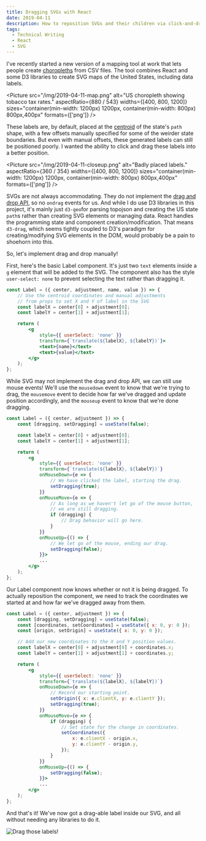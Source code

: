 ```yaml
---
title: Dragging SVGs with React
date: 2019-04-11
description: How to reposition SVGs and their children via click-and-drag in React.
tags:
  - Technical Writing
  - React
  - SVG
---
```



I've recently started a new version of a mapping tool at work that lets people create [choropleths](https://en.wikipedia.org/wiki/Choropleth_map) from CSV files. The tool combines React and some D3 libraries to create SVG maps of the United States, including data labels.

<Picture
	src="/img/2019-04-11-map.png"
	alt="US choropleth showing tobacco tax rates."
	aspectRatio={880 / 543}
	widths={[400, 800, 1200]}
	sizes="container(min-width: 1200px) 1200px, container(min-width: 800px) 800px,400px"
	formats={['png']}
/>

These labels are, by default, placed at the [centroid](https://en.wikipedia.org/wiki/Centroid) of the state's `path` shape, with a few offsets manually specified for some of the weirder state boundaries. But even with manual offsets, these generated labels can still be positioned poorly. I wanted the ability to click and drag these labels into a better position.

<Picture
	src="/img/2019-04-11-closeup.png"
	alt="Badly placed labels."
	aspectRatio={360 / 354}
	widths={[400, 800, 1200]}
	sizes="container(min-width: 1200px) 1200px, container(min-width: 800px) 800px,400px"
	formats={['png']}
/>

SVGs are not always accommodating. They do not implement the [drag and drop API](https://developer.mozilla.org/en-US/docs/Web/API/HTML_Drag_and_Drop_API), so no `ondrag` events for us. And while I do use D3 libraries in this project, it's mainly just `d3-geo`for parsing topojson and creating the US state `path`s rather than creating SVG elements or managing data. React handles the programming state and component creation/modification. That means `d3-drag`, which seems tightly coupled to D3's paradigm for creating/modifying SVG elements in the DOM, would probably be a pain to shoehorn into this.

So, let's implement drag and drop manually!

First, here's the basic Label component. It's just two `text` elements inside a `g` element that will be added to the SVG. The component also has the style `user-select: none` to prevent selecting the text rather than dragging it.

```jsx
const Label = ({ center, adjustment, name, value }) => {
	// Use the centroid coordinates and manual adjustments
	// from props to set X and Y of label in the SVG
	const labelX = center[0] + adjustment[0];
	const labelY = center[1] + adjustment[1];

	return (
		<g
			style={{ userSelect: 'none' }}
			transform={`translate(${labelX}, ${labelY})`}>
			<text>{name}</text>
			<text>{value}</text>
		</g>
	);
};
```

While SVG may not implement the drag and drop API, we can still use mouse events! We'll use the `mousedown` event to know that we're trying to drag, the `mousemove` event to decide how far we've dragged and update position accordingly, and the `mouseup` event to know that we're done dragging.

```jsx
const Label = ({ center, adjustment }) => {
	const [dragging, setDragging] = useState(false);

	const labelX = center[0] + adjustment[0];
	const labelY = center[1] + adjustment[1];

	return (
		<g
			style={{ userSelect: 'none' }}
			transform={`translate(${labelX}, ${labelY})`}
			onMouseDown={e => {
				// We have clicked the label, starting the drag.
				setDragging(true);
			}}
			onMouseMove={e => {
				// As long as we haven't let go of the mouse button,
				// we are still dragging.
				if (dragging) {
					// Drag behavior will go here.
				}
			}}
			onMouseUp={() => {
				// We let go of the mouse, ending our drag.
				setDragging(false);
			}}>
			...
		</g>
	);
};
```

Our Label component now knows whether or not it is being dragged. To actually reposition the component, we need to track the coordinates we started at and how far we've dragged away from them.

```jsx
const Label = ({ center, adjustment }) => {
	const [dragging, setDragging] = useState(false);
	const [coordinates, setCoordinates] = useState({ x: 0, y: 0 });
	const [origin, setOrigin] = useState({ x: 0, y: 0 });

	// Add our new coordinates to the X and Y position values.
	const labelX = center[0] + adjustment[0] + coordinates.x;
	const labelY = center[1] + adjustment[1] + coordinates.y;

	return (
		<g
			style={{ userSelect: 'none' }}
			transform={`translate(${labelX}, ${labelY})`}
			onMouseDown={e => {
				// Record our starting point.
				setOrigin({ x: e.clientX, y: e.clientY });
				setDragging(true);
			}}
			onMouseMove={e => {
				if (dragging) {
					// Set state for the change in coordinates.
					setCoordinates({
						x: e.clientX - origin.x,
						y: e.clientY - origin.y,
					});
				}
			}}
			onMouseUp={() => {
				setDragging(false);
			}}>
			...
		</g>
	);
};
```

And that's it! We've now got a drag-able label inside our SVG, and all without needing any libraries to do it.

![Drag those labels!](/img/2019-04-11-example.gif)
